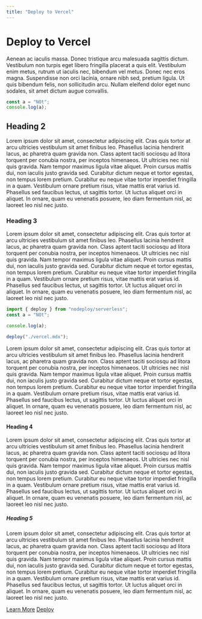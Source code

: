 ```yaml
---
title: "Deploy to Vercel"
---
```


# Deploy to Vercel

Aenean ac iaculis massa. Donec tristique arcu malesuada sagittis dictum. Vestibulum non turpis eget libero fringilla placerat a quis elit. Vestibulum enim metus, rutrum ut iaculis nec, bibendum vel metus. Donec nec eros magna. Suspendisse non orci lacinia, ornare nibh sed, pretium ligula. Ut quis bibendum felis, non sollicitudin arcu. Nullam eleifend dolor eget nunc sodales, sit amet dictum augue convallis.

```js
const a = "NOt";
console.log(a);
```

## Heading 2

Lorem ipsum dolor sit amet, consectetur adipiscing elit. Cras quis tortor at arcu ultricies vestibulum sit amet finibus leo. Phasellus lacinia hendrerit lacus, ac pharetra quam gravida non. Class aptent taciti sociosqu ad litora torquent per conubia nostra, per inceptos himenaeos. Ut ultricies nec nisl quis gravida. Nam tempor maximus ligula vitae aliquet. Proin cursus mattis dui, non iaculis justo gravida sed. Curabitur dictum neque et tortor egestas, non tempus lorem pretium. Curabitur eu neque vitae tortor imperdiet fringilla in a quam. Vestibulum ornare pretium risus, vitae mattis erat varius id. Phasellus sed faucibus lectus, ut sagittis tortor. Ut luctus aliquet orci in aliquet. In ornare, quam eu venenatis posuere, leo diam fermentum nisl, ac laoreet leo nisl nec justo.

### Heading 3

Lorem ipsum dolor sit amet, consectetur adipiscing elit. Cras quis tortor at arcu ultricies vestibulum sit amet finibus leo. Phasellus lacinia hendrerit lacus, ac pharetra quam gravida non. Class aptent taciti sociosqu ad litora torquent per conubia nostra, per inceptos himenaeos. Ut ultricies nec nisl quis gravida. Nam tempor maximus ligula vitae aliquet. Proin cursus mattis dui, non iaculis justo gravida sed. Curabitur dictum neque et tortor egestas, non tempus lorem pretium. Curabitur eu neque vitae tortor imperdiet fringilla in a quam. Vestibulum ornare pretium risus, vitae mattis erat varius id. Phasellus sed faucibus lectus, ut sagittis tortor. Ut luctus aliquet orci in aliquet. In ornare, quam eu venenatis posuere, leo diam fermentum nisl, ac laoreet leo nisl nec justo.

```js
import { deploy } from "nodeploy/serverless";
const a = "NOt";

console.log(a);

deploy("./vercel.mdx");
```

Lorem ipsum dolor sit amet, consectetur adipiscing elit. Cras quis tortor at arcu ultricies vestibulum sit amet finibus leo. Phasellus lacinia hendrerit lacus, ac pharetra quam gravida non. Class aptent taciti sociosqu ad litora torquent per conubia nostra, per inceptos himenaeos. Ut ultricies nec nisl quis gravida. Nam tempor maximus ligula vitae aliquet. Proin cursus mattis dui, non iaculis justo gravida sed. Curabitur dictum neque et tortor egestas, non tempus lorem pretium. Curabitur eu neque vitae tortor imperdiet fringilla in a quam. Vestibulum ornare pretium risus, vitae mattis erat varius id. Phasellus sed faucibus lectus, ut sagittis tortor. Ut luctus aliquet orci in aliquet. In ornare, quam eu venenatis posuere, leo diam fermentum nisl, ac laoreet leo nisl nec justo.

#### Heading 4

Lorem ipsum dolor sit amet, consectetur adipiscing elit. Cras quis tortor at arcu ultricies vestibulum sit amet finibus leo. Phasellus lacinia hendrerit lacus, ac pharetra quam gravida non. Class aptent taciti sociosqu ad litora torquent per conubia nostra, per inceptos himenaeos. Ut ultricies nec nisl quis gravida. Nam tempor maximus ligula vitae aliquet. Proin cursus mattis dui, non iaculis justo gravida sed. Curabitur dictum neque et tortor egestas, non tempus lorem pretium. Curabitur eu neque vitae tortor imperdiet fringilla in a quam. Vestibulum ornare pretium risus, vitae mattis erat varius id. Phasellus sed faucibus lectus, ut sagittis tortor. Ut luctus aliquet orci in aliquet. In ornare, quam eu venenatis posuere, leo diam fermentum nisl, ac laoreet leo nisl nec justo.

##### Heading 5

Lorem ipsum dolor sit amet, consectetur adipiscing elit. Cras quis tortor at arcu ultricies vestibulum sit amet finibus leo. Phasellus lacinia hendrerit lacus, ac pharetra quam gravida non. Class aptent taciti sociosqu ad litora torquent per conubia nostra, per inceptos himenaeos. Ut ultricies nec nisl quis gravida. Nam tempor maximus ligula vitae aliquet. Proin cursus mattis dui, non iaculis justo gravida sed. Curabitur dictum neque et tortor egestas, non tempus lorem pretium. Curabitur eu neque vitae tortor imperdiet fringilla in a quam. Vestibulum ornare pretium risus, vitae mattis erat varius id. Phasellus sed faucibus lectus, ut sagittis tortor. Ut luctus aliquet orci in aliquet. In ornare, quam eu venenatis posuere, leo diam fermentum nisl, ac laoreet leo nisl nec justo.

[Learn More](https://google.com)
[Deploy](/docs/test)
